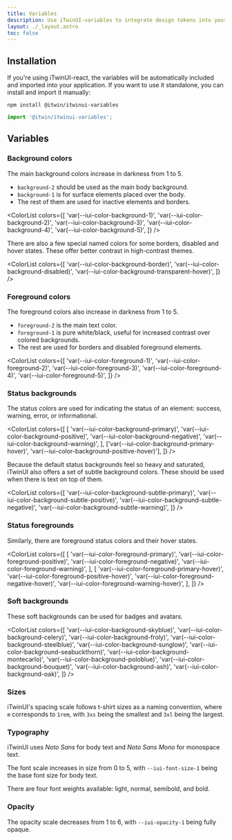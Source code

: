 ```yaml
---
title: Variables
description: Use iTwinUI-variables to integrate design tokens into your application.
layout: ./_layout.astro
toc: false
---
```



## Installation

If you're using iTwinUI-react, the variables will be automatically included and imported into your application.
If you want to use it standalone, you can install and import it manually:

```shell
npm install @itwin/itwinui-variables
```

```js
import '@itwin/itwinui-variables';
```

## Variables

### Background colors

The main background colors increase in darkness from 1 to 5.

- `background-2` should be used as the main body background.
- `background-1` is for surface elements placed over the body.
- The rest of them are used for inactive elements and borders.

<ColorList
  colors={[
    'var(--iui-color-background-1)',
    'var(--iui-color-background-2)',
    'var(--iui-color-background-3)',
    'var(--iui-color-background-4)',
    'var(--iui-color-background-5)',
  ]}
/>

There are also a few special named colors for some borders, disabled and hover states. These offer
better contrast in high-contrast themes.

<ColorList
  colors={[
    'var(--iui-color-background-border)',
    'var(--iui-color-background-disabled)',
    'var(--iui-color-background-transparent-hover)',
  ]}
/>

### Foreground colors

The foreground colors also increase in darkness from 1 to 5.

- `foreground-2` is the main text color.
- `foreground-1` is pure white/black, useful for increased contrast over colored backgrounds.
- The rest are used for borders and disabled foreground elements.

<ColorList
  colors={[
    'var(--iui-color-foreground-1)',
    'var(--iui-color-foreground-2)',
    'var(--iui-color-foreground-3)',
    'var(--iui-color-foreground-4)',
    'var(--iui-color-foreground-5)',
  ]}
/>

### Status backgrounds

The status colors are used for indicating the status of an element: success, warning, error, or informational.

<ColorList
  colors={[
    [
      'var(--iui-color-background-primary)',
      'var(--iui-color-background-positive)',
      'var(--iui-color-background-negative)',
      'var(--iui-color-background-warning)',
    ],
    ['var(--iui-color-background-primary-hover)', 'var(--iui-color-background-positive-hover)'],
  ]}
/>

Because the default status backgrounds feel so heavy and saturated, iTwinUI also offers a set of subtle background colors.
These should be used when there is text on top of them.

<ColorList
  colors={[
    'var(--iui-color-background-subtle-primary)',
    'var(--iui-color-background-subtle-positive)',
    'var(--iui-color-background-subtle-negative)',
    'var(--iui-color-background-subtle-warning)',
  ]}
/>

### Status foregrounds

Similarly, there are foreground status colors and their hover states.

<ColorList
  colors={[
    [
      'var(--iui-color-foreground-primary)',
      'var(--iui-color-foreground-positive)',
      'var(--iui-color-foreground-negative)',
      'var(--iui-color-foreground-warning)',
    ],
    [
      'var(--iui-color-foreground-primary-hover)',
      'var(--iui-color-foreground-positive-hover)',
      'var(--iui-color-foreground-negative-hover)',
      'var(--iui-color-foreground-warning-hover)',
    ],
  ]}
/>

### Soft backgrounds

These soft backgrounds can be used for badges and avatars.

<ColorList
  colors={[
    'var(--iui-color-background-skyblue)',
    'var(--iui-color-background-celery)',
    'var(--iui-color-background-froly)',
    'var(--iui-color-background-steelblue)',
    'var(--iui-color-background-sunglow)',
    'var(--iui-color-background-seabuckthorn)',
    'var(--iui-color-background-montecarlo)',
    'var(--iui-color-background-poloblue)',
    'var(--iui-color-background-bouquet)',
    'var(--iui-color-background-ash)',
    'var(--iui-color-background-oak)',
  ]}
/>

### Sizes

iTwinUI's spacing scale follows t-shirt sizes as a naming convention, where `m` corresponds to `1rem`, with `3xs` being the smallest and `3xl` being the largest.

<SizesDemo />

### Typography

iTwinUI uses _Noto Sans_ for body text and _Noto Sans Mono_ for monospace text.

The font scale increases in size from 0 to 5, with `--iui-font-size-1` being the base font size for body text.

<FontsDemo sizes />

There are four font weights available: light, normal, semibold, and bold.

<FontsDemo weights />

### Opacity

The opacity scale decreases from 1 to 6, with `--iui-opacity-1` being fully opaque.

<OpacityDemo />
